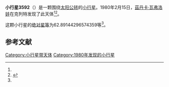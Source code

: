 {{Infobox planet
| bgcolour = #FFFFC0
| name = 3592 Nedbal
| symbol = 
| image = 
| caption = 
| discovery = yes
| discovery_ref = 
| discoverer = [[茲丹卡·瓦弗洛娃|茲丹卡·瓦弗洛娃]]
| discovery_site = [[克列特|克列特]] 
| discovered = 1980年2月15日
| designations = yes
| mp_name = 
| named_after = 
| alt_names = 1980 CT/ 1964 VC2 / 1964 WJ / 1982 UN9
| mp_category = [[主带小行星|主带小行星]]
| orbit_ref = <ref name="a">[http://ssd.jpl.nasa.gov/sbdb.cgi?sstr=3592 3592 Nedbal] {{Wayback|url=http://ssd.jpl.nasa.gov/sbdb.cgi?sstr=3592 |date=20200918034427 }}，小行星數據庫瀏覽器（JPL Small-Body Database Browser）－[[美国国家航空航天局|美国国家航空航天局]]喷气推进实验室</ref>
| epoch = 2456400.5 (2013年4月18日更新)
| aphelion = {{convert|2.793850768561523|AU|km|3|abbr=on|lk=out}}
| perihelion = {{convert|1.898184815135377|AU|km|3|abbr=on}}
| semimajor = {{convert|2.34601779184845|AU|km|3|abbr=on}}
| eccentricity = 0.190890699
| period = 1312.488114 [[日|日]]<br />3.59[[儒略年|儒略年]]
| avg_speed = 
| inclination = 9.662052143479144
| asc_node = 20.62276297338903
| mean_anomaly = 
| arg_peri = 62.89144296574359
| satellites = 
| physical_characteristics = yes
| dimensions = 
| mass = 
| density = 
| surface_grav = 
| escape_velocity = 
| sidereal_day = 
| axial_tilt = 
| pole_ecliptic_lat = 
| pole_ecliptic_lon = 
| albedo = 
| temperatures= 
| temp_name1 = 
| mean_temp_1 = 
| max_temp_1 = 
| temp_name2 = 
| max_temp_2 = 
| spectral_type = 
| abs_magnitude = 62.89144296574359
}}

'''小行星3592'''（{{lang-en|3592 Nedbal}}）是一颗围绕[[太阳|太阳]][[公转|公转]]的[[小行星|小行星]]。1980年2月15日，[[茲丹卡·瓦弗洛娃|茲丹卡·瓦弗洛娃]]在克列特发现了此天体<ref name="a" /><ref>{{cite news|title=小行星列表|url=http://cfa-www.harvard.edu/iau/lists/NumberedMPs.txt|accessdate=2013-07-08|newspaper=哈佛大学|archive-date=2008-05-17|archive-url=https://web.archive.org/web/20080517010638/http://cfa-www.harvard.edu/iau/lists/NumberedMPs.txt|dead-url=no}}</ref>。

这颗小行星的[[绝对星等|绝对星等]]为62.89144296574359等<ref name="a" />。

==参考文献==
{{reflist}}
{{Minor Planet Number|[[小行星3591|小行星3591]]|[[小行星3593|小行星3593]]}}

{{小天体}}

[[Category:小行星带天体|Category:小行星带天体]]
[[Category:1980年发现的小行星|Category:1980年发现的小行星]]

{{asteroid-stub}}